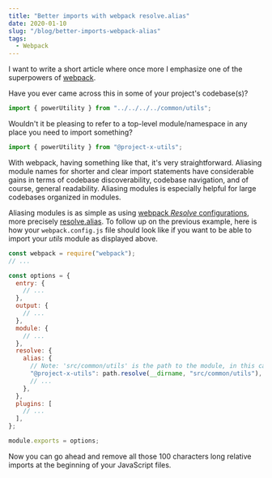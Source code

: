 ```yaml
---
title: "Better imports with webpack resolve.alias"
date: 2020-01-10
slug: "/blog/better-imports-webpack-alias"
tags:
  - Webpack
---
```



<ScrollToTopButton />

I want to write a short article where once more I emphasize one of the superpowers of <a href="https://webpack.js.org/" target="_blank" title="bundle your scripts">webpack</a>.

Have you ever came across this in some of your project's codebase(s)?

```javascript
import { powerUtility } from "../../../../common/utils";
```

Wouldn't it be pleasing to refer to a top-level module/namespace in any place you need to import something?

```javascript
import { powerUtility } from "@project-x-utils";
```

With webpack, having something like that, it's very straightforward. Aliasing module names for shorter and clear import statements have considerable gains in terms of codebase discoverability, codebase navigation, and of course, general readability. Aliasing modules is especially helpful for large codebases organized in modules.

Aliasing modules is as simple as using <a href="https://webpack.js.org/configuration/resolve/" target="_blank" title="webpack options that change how modules are resolved">webpack _Resolve_ configurations</a>, more precisely <a href="https://webpack.js.org/configuration/resolve/#resolvealias" target="_blank" title="webpack aliases to import or require certain modules more easily">resolve.alias</a>. To follow up on the previous example, here is how your `webpack.config.js` file should look like if you want to be able to import your _utils_ module as displayed above.

```javascript
const webpack = require("webpack");
// ...

const options = {
  entry: {
    // ...
  },
  output: {
    // ...
  },
  module: {
    // ...
  },
  resolve: {
    alias: {
      // Note: 'src/common/utils' is the path to the module, in this case "utils"
      "@project-x-utils": path.resolve(__dirname, "src/common/utils"),
      // ...
    },
  },
  plugins: [
    // ...
  ],
};

module.exports = options;
```

Now you can go ahead and remove all those 100 characters long relative imports at the beginning of your JavaScript files.
